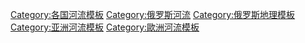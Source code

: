 [[Category:各国河流模板|Category:各国河流模板]]
[[Category:俄罗斯河流|Category:俄罗斯河流]]
[[Category:俄罗斯地理模板|Category:俄罗斯地理模板]]
[[Category:亚洲河流模板|Category:亚洲河流模板]]
[[Category:歐洲河流模板|Category:歐洲河流模板]]
